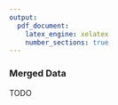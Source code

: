 ```yaml
---
output:
  pdf_document:
    latex_engine: xelatex
    number_sections: true
---
```


### Merged Data

TODO
